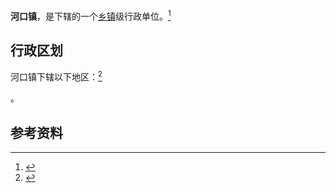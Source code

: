 {{中国乡级行政区|42/09/22/106/000}}

'''河口镇'''，是{{PRC admin/fullname|42/09/22/106/000|3}}下辖的一个[[乡镇|乡镇]]级行政单位。<ref>{{PRC admin/ref sgc|{{PRC admin/parent|42/09/22/106/000}}}}</ref>

== 行政区划 ==

河口镇下辖以下地区：<ref>{{PRC admin/ref sgc|42/09/22/106/000}}</ref>

{{PRC admin/children|42/09/22/106/000}}。

== 参考资料 ==

{{reflist}}

{{行政区划小作品}}
{{PRC admin/navcat|42/09/22/106/000}}